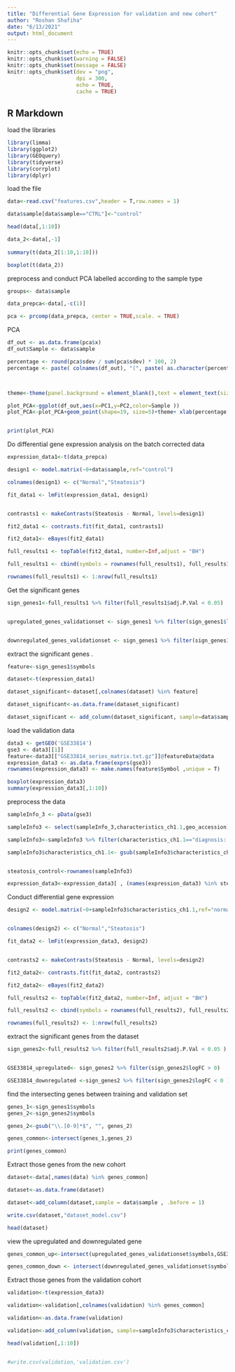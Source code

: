 ---
title: "Differential Gene Expression for validation and new cohort"
author: "Roshan Shafiha"
date: "6/13/2021"
output: html_document
---

```{r setup, include=FALSE}
knitr::opts_chunk$set(echo = TRUE)
knitr::opts_chunk$set(warning = FALSE)
knitr::opts_chunk$set(message = FALSE)
knitr::opts_chunk$set(dev = "png",
                      dpi = 300,
                      echo = TRUE,
                      cache = TRUE)
```

## R Markdown

load the libraries 

```{r}

library(limma)
library(ggplot2)
library(GEOquery)
library(tidyverse)
library(corrplot)
library(dplyr)

```

load the file

```{r}

data<-read.csv("features.csv",header = T,row.names = 1)

data$sample[data$sample=="CTRL"]<-"control"

head(data[,1:10])

data_2<-data[,-1]
 
summary(t(data_2[1:10,1:10]))

boxplot(t(data_2))

```

preprocess and conduct PCA labelled according to the sample type

```{r}
groups<- data$sample

data_prepca<-data[,-c(1)]

pca <- prcomp(data_prepca, center = TRUE,scale. = TRUE)
```

PCA

```{r}
df_out <- as.data.frame(pca$x)
df_out$Sample <- data$sample

percentage <- round(pca$sdev / sum(pca$sdev) * 100, 2)
percentage <- paste( colnames(df_out), "(", paste( as.character(percentage), "%", ")", sep="") )



theme<-theme(panel.background = element_blank(),text = element_text(size = 20),plot.title = element_text(hjust = 0.5),panel.border=element_rect(fill=NA),panel.grid.major = element_blank(),panel.grid.minor = element_blank(),strip.background=element_blank(),axis.text.x=element_text(colour="black"),axis.text.y=element_text(colour="black"),axis.ticks=element_line(colour="black"),plot.margin=unit(c(1,1,1,1),"line"))

plot_PCA<-ggplot(df_out,aes(x=PC1,y=PC2,color=Sample ))
plot_PCA<-plot_PCA+geom_point(shape=19, size=5)+theme+ xlab(percentage[1]) + ylab(percentage[2])+ggtitle("PCA plot of GEO dataset")+scale_color_brewer(palette="Set1")


print(plot_PCA)
```


Do differential gene expression analysis on the batch corrected data 

```{r}

expression_data1<-t(data_prepca)

design1 <- model.matrix(~0+data$sample,ref="control")

colnames(design1) <- c("Normal","Steatosis")

fit_data1 <- lmFit(expression_data1, design1)


contrasts1 <- makeContrasts(Steatosis - Normal, levels=design1)

fit2_data1 <- contrasts.fit(fit_data1, contrasts1)

fit2_data1<- eBayes(fit2_data1)

full_results1 <- topTable(fit2_data1, number=Inf,adjust = "BH")

full_results1 <- cbind(symbols = rownames(full_results1), full_results1)

rownames(full_results1) <- 1:nrow(full_results1)


```


Get the significant genes

```{r}

sign_genes1<-full_results1 %>% filter(full_results1$adj.P.Val < 0.05)


upregulated_genes_validationset <- sign_genes1 %>% filter(sign_genes1$logFC > 0)


downregulated_genes_validationset <- sign_genes1 %>% filter(sign_genes1$logFC < 0)


```


extract the significant genes .

```{r}

feature<-sign_genes1$symbols

dataset<-t(expression_data1)

dataset_significant<-dataset[,colnames(dataset) %in% feature]

dataset_significant<-as.data.frame(dataset_significant)

dataset_significant <- add_column(dataset_significant, sample=data$sample, .before = 1) 

```


load the validation data

```{r}

data3 <- getGEO('GSE33814')
gse3 <- data3[[1]]
feature<-data3[["GSE33814_series_matrix.txt.gz"]]@featureData@data
expression_data3 <- as.data.frame(exprs(gse3))
rownames(expression_data3) <- make.names(feature$Symbol ,unique = T) 

boxplot(expression_data3)
summary(expression_data3[,1:10])
```

preprocess the data

```{r}

sampleInfo_3 <- pData(gse3)

sampleInfo3 <- select(sampleInfo_3,characteristics_ch1.1,geo_accession)

sampleInfo3<-sampleInfo3 %>% filter(characteristics_ch1.1=="diagnosis: steatosis"|characteristics_ch1.1=="diagnosis: normal")

sampleInfo3$characteristics_ch1.1<- gsub(sampleInfo3$characteristics_ch1.1, pattern = "diagnosis: ", replacement = "")


steatosis_control<-rownames(sampleInfo3)

expression_data3<-expression_data3[ , (names(expression_data3) %in% steatosis_control)]

```


Conduct differential gene expression 

```{r}


design2 <- model.matrix(~0+sampleInfo3$characteristics_ch1.1,ref="normal")


colnames(design2) <- c("Normal","Steatosis")

fit_data2 <- lmFit(expression_data3, design2)


contrasts2 <- makeContrasts(Steatosis - Normal, levels=design2)

fit2_data2<- contrasts.fit(fit_data2, contrasts2)

fit2_data2<- eBayes(fit2_data2)

full_results2 <- topTable(fit2_data2, number=Inf, adjust = "BH")

full_results2 <- cbind(symbols = rownames(full_results2), full_results2)

rownames(full_results2) <- 1:nrow(full_results2)


```

extract the significant genes from the dataset 

```{r}
sign_genes2<-full_results2 %>% filter(full_results2$adj.P.Val < 0.05 )


GSE33814_upregulated<- sign_genes2 %>% filter(sign_genes2$logFC > 0)

GSE33814_downregulated <-sign_genes2 %>% filter(sign_genes2$logFC < 0 )


```

find the intersecting genes between training and validation set

```{r}
genes_1<-sign_genes1$symbols
genes_2<-sign_genes2$symbols

genes_2<-gsub("\\.[0-9]*$", "", genes_2)

genes_common<-intersect(genes_1,genes_2)

print(genes_common)
```

Extract those genes from the new cohort 

```{r}

dataset<-data[,names(data) %in% genes_common]

dataset<-as.data.frame(dataset)

dataset<-add_column(dataset,sample = data$sample , .before = 1)

write.csv(dataset,"dataset_model.csv")

head(dataset)

```

view the upregulated and downregulated gene 

```{r}
genes_common_up<-intersect(upregulated_genes_validationset$symbols,GSE33814_upregulated$symbols)

genes_common_down <- intersect(downregulated_genes_validationset$symbols,GSE33814_downregulated$symbols)

```

Extract those genes from the validation cohort 

```{r}

validation<-t(expression_data3)

validation<-validation[,colnames(validation) %in% genes_common]

validation<-as.data.frame(validation)

validation<-add_column(validation, sample=sampleInfo3$characteristics_ch1.1, .before = 1) 

head(validation[,1:10])


#write.csv(validation,'validation.csv')
```



